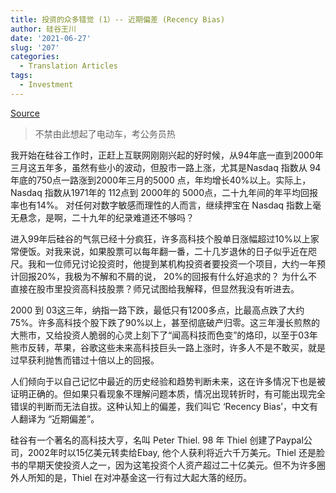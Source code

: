 ```yaml
---
title: 投资的众多错觉 (1）-- 近期偏差 (Recency Bias)
author: 硅谷王川
date: '2021-06-27'
slug: '207'
categories:
  - Translation Articles
tags:
  - Investment
---
```


 [Source](http://blog.sina.cn/dpool/blog/s/blog_13e3cf07c0102v4vl.html)

> 不禁由此想起了电动车，考公务员热

我开始在硅谷工作时，正赶上互联网刚刚兴起的好时候，从94年底一直到2000年三月这五年多，虽然有些小的波动，但股市一路上涨，尤其是Nasdaq 指数从 94年底的750点一路涨到2000年三月的5000 点，年均增长40%以上。实际上，Nasdaq 指数从1971年的 112点到 2000年的 5000点，二十九年间的年平均回报率也有14%。 对任何对数字敏感而理性的人而言，继续押宝在 Nasdaq 指数上毫无悬念，是啊，二十九年的纪录难道还不够吗？

进入99年后硅谷的气氛已经十分疯狂，许多高科技个股单日涨幅超过10%以上家常便饭。对我来说，如果股票可以每年翻一番，二十几岁退休的日子似乎近在咫尺。我和一位师兄讨论投资时，他提到某机构投资者要投资一个项目，大约一年预计回报20%，我极为不解和不屑的说， 20%的回报有什么好追求的？ 为什么不直接在股市里投资高科技股票？师兄试图给我解释，但显然我没有听进去。


2000 到 03这三年，纳指一路下跌，最低只有1200多点，比最高点跌了大约75%。许多高科技个股下跌了90%以上，甚至彻底破产归零。这三年漫长煎熬的大熊市，又给投资人脆弱的心灵上刻下了“闻高科技而色变”的烙印，以至于03年熊市反转，苹果，谷歌这些未来高科技巨头一路上涨时，许多人不是不敢买，就是过早获利抛售而错过十倍以上的回报。


人们倾向于以自己记忆中最近的历史经验和趋势判断未来，这在许多情况下也是被证明正确的。但如果只看现象不理解问题本质，情况出现转折时，有可能出现完全错误的判断而无法自拔。这种认知上的偏差，我们叫它 'Recency Bias'，中文有人翻译为 “近期偏差”。


硅谷有一个著名的高科技大亨，名叫 Peter Thiel. 98 年 Thiel 创建了Paypal公司，2002年时以15亿美元转卖给Ebay, 他个人获利将近六千万美元。Thiel 还是脸书的早期天使投资人之一，因为这笔投资个人资产超过二十亿美元。但不为许多圈外人所知的是，Thiel 在对冲基金这一行有过大起大落的经历。